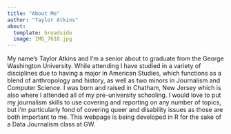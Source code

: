 ```yaml
---
title: "About Me"
author: "Taylor Atkins"
about:
  template: broadside
  image: IMG_7618.jpg
---
```


My name's Taylor Atkins and I'm a senior about to graduate from the George Washington University. While attending I have studied in a variety of disciplines due to having a major in American Studies, which functions as a blend of anthropology and history, as well as two minors in Journalism and Computer Science. I was born and raised in Chatham, New Jersey which is also where I attended all of my pre-university schooling. I would love to put my journalism skills to use covering and reporting on any number of topics, but I'm particularly fond of covering queer and disability issues as those are both important to me. This webpage is being developed in R for the sake of a Data Journalism class at GW.

